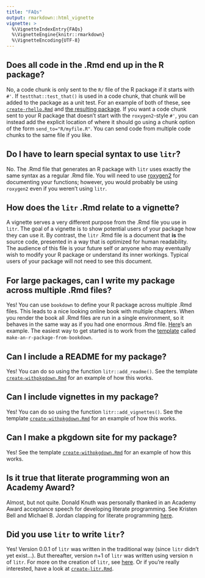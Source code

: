 ```yaml
---
title: "FAQs"
output: rmarkdown::html_vignette
vignette: >
  %\VignetteIndexEntry{FAQs}
  %\VignetteEngine{knitr::rmarkdown}
  %\VignetteEncoding{UTF-8}
---
```


## Does all code in the .Rmd end up in the R package?

No, a code chunk is only sent to the `R/` file of the R package if it starts with `#'`.  If `testthat::test_that()` is used in a code chunk, that chunk will be added to the package as a unit test.  For an example of both of these, see [`create-rhello.Rmd`](https://github.com/jacobbien/litr-project/blob/main/examples/make-an-r-package/create-rhello.Rmd) and [the resulting package](https://github.com/jacobbien/litr-project/tree/main/examples/make-an-r-package/rhello).  If you want a code chunk sent to your R package that doesn't start with the `roxygen2`-style `#'`, you can instead add the explicit location of where it should go using a chunk option of the form `send_to="R/myfile.R"`.  You can send code from multiple code chunks to the same file if you like.

## Do I have to learn special syntax to use `litr`?

No.  The .Rmd file that generates an R package with `litr` uses exactly the same syntax as a regular .Rmd file.  You will need to use [roxygen2](https://roxygen2.r-lib.org/) for documenting your functions; however, you would probably be using `roxygen2` even if you weren't using `litr`.

## How does the `litr` .Rmd relate to a vignette?

A vignette serves a very different purpose from the .Rmd file you use in `litr`.  The goal of a vignette is to show potential users of your package how they can use it.  By contrast, the `litr` .Rmd file is a document that **is** the source code, presented in a way that is optimized for human readability. The audience of this file is your future self or anyone who may eventually wish to modify your R package or understand its inner workings.  Typical users of your package will not need to see this document.

## For large packages, can I write my package across multiple .Rmd files?

Yes!  You can use `bookdown` to define your R package across multiple .Rmd files.  This leads to a nice looking online book with multiple chapters.  When you render the book all .Rmd files are run in a single environment, so it behaves in the same way as if you had one enormous .Rmd file.  [Here](http://faculty.marshall.usc.edu/jacob-bien/frombookdown/_book/)'s an example.  The easiest way to get started is to work from the [template](package-templates.html) called `make-an-r-package-from-bookdown`.

## Can I include a README for my package?

Yes!  You can do so using the function `litr::add_readme()`.  See the template [`create-withpkgdown.Rmd`](https://github.com/jacobbien/litr-project/blob/main/examples/make-an-r-package-with-extras/create-withpkgdown.Rmd) for an example of how this works.

## Can I include vignettes in my package?

Yes!  You can do so using the function `litr::add_vignettes()`.  See the template [`create-withpkgdown.Rmd`](https://github.com/jacobbien/litr-project/blob/main/examples/make-an-r-package-with-extras/create-withpkgdown.Rmd) for an example of how this works.

## Can I make a pkgdown site for my package?

Yes!  See the template [`create-withpkgdown.Rmd`](https://github.com/jacobbien/litr-project/blob/main/examples/make-an-r-package-with-extras/create-withpkgdown.Rmd) for an example of how this works.

## Is it true that literate programming won an Academy Award?

Almost, but not quite.  Donald Knuth was personally thanked in an Academy Award acceptance speech for developing literate programming.  See Kristen Bell and Michael B. Jordan clapping for literate programming [here](https://www.youtube.com/watch?v=7d9juPsv1QU&t=143s).


## Did you use `litr` to write `litr`?

Yes! Version 0.0.1 of `litr` was written in the traditional way (since `litr` didn't yet exist...).  But thereafter, version n+1 of `litr` was written using version n of `litr`.  For more on the creation of `litr`, see [here](https://github.com/jacobbien/litr-project).  Or if you're really interested, have a look at [`create-litr.Rmd`](https://github.com/jacobbien/litr-project/blob/main/create-litr.Rmd).

